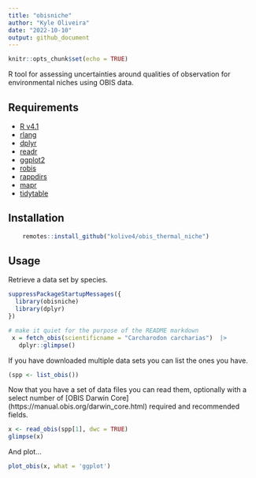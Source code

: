 ```yaml
---
title: "obisniche"
author: "Kyle Oliveira"
date: "2022-10-10"
output: github_document
---
```


```r
knitr::opts_chunk$set(echo = TRUE)
```

R tool for assessing uncertainties around qualities of observation for environmental niches using OBIS data.

## Requirements

-   [R v4.1](https://www.r-project.org/)
-   [rlang](https://CRAN.R-project.org/package=rlang)
-   [dplyr](https://CRAN.R-project.org/package=dplyr)
-   [readr](https://CRAN.R-project.org/package=readr)
-   [ggplot2](https://CRAN.R-project.org/package=ggplot2)
-   [robis](https://CRAN.R-project.org/package=robis)
-   [rappdirs](https://CRAN.R-project.org/package=rappdirs)
-   [mapr](https://CRAN.R-project.org/package=mapr)
-   [tidytable](https://CRAN.R-project.org/package=tidytable)

## Installation

``` r
    remotes::install_github("kolive4/obis_thermal_niche")
```
    
## Usage

Retrieve a data set by species.

``` r
suppressPackageStartupMessages({
  library(obisniche)
  library(dplyr)
})

# make it quiet for the purpose of the README markdown
 x = fetch_obis(scientificname = "Carcharodon carcharias")  |>
   dplyr::glimpse()
```

If you have downloaded multiple data sets you can list the ones you have.

``` r
(spp <- list_obis())
```

Now that you have a set of data files you can read them, optionally with a select number of [OBIS Darwin Core] (https://manual.obis.org/darwin_core.html) required and recommended fields.

```r
x <- read_obis(spp[1], dwc = TRUE)
glimpse(x)
```

And plot...
```r
plot_obis(x, what = 'ggplot')
```

